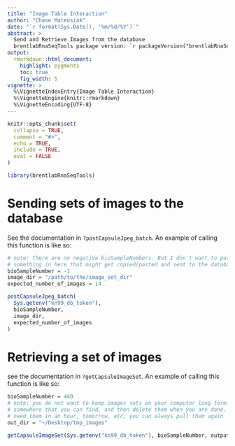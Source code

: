 ```yaml
---
title: "Image Table Interaction"
author: "Chase Mateusiak"
date: "`r format(Sys.Date(), '%m/%d/%Y')`"
abstract: >
  Send and Retrieve Images from the database
  brentlabRnaSeqTools package version: `r packageVersion("brentlabRnaSeqTools")`
output:
  rmarkdown::html_document:
    highlight: pygments
    toc: true
    fig_width: 5
vignette: >
  %\VignetteIndexEntry{Image Table Interaction}
  %\VignetteEngine{knitr::rmarkdown}
  %\VignetteEncoding{UTF-8}
---
```


```r
knitr::opts_chunk$set(
  collapse = TRUE,
  comment = "#>",
  echo = TRUE,
  include = TRUE,
  eval = FALSE
)
```


```r
library(brentlabRnaSeqTools)
```

# Sending sets of images to the database

See the documentation in `?postCapsuleJpeg_batch`. An example of calling this 
function is like so:

```r
# note: there are no negative bioSampleNumbers. But I don't want to put 
# something in here that might get copied/pasted and sent to the database
bioSampleNumber = -1
image_dir = "/path/to/the/image_set_dir"
expected_number_of_images = 14

postCapsuleJpeg_batch(
  Sys.getenv("kn99_db_token"),
  bioSampleNumber,
  image_dir,
  expected_number_of_images
)
```

# Retrieving a set of images

see the documentation in `?getCapsuleImageSet`. An example of calling this 
function is like so:

```r
bioSampleNumber = 440
# note: you do not want to keep images sets on your computer long term. Put them 
# somewhere that you can find, and then delete them when you are done. If you 
# need them in an hour, tomorrow, etc, you can always pull them again
out_dir = "~/Desktop/tmp_images"

getCapsuleImageSet(Sys.getenv("kn99_db_token"), bioSampleNumber, output_dir)
```


